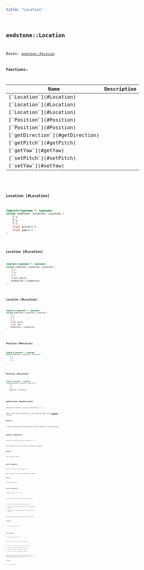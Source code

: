```yaml
---
title: "Location"
---
```


## <code className="doc-symbol doc-symbol-class"/> endstone::Location

Bases: [`endstone::Position`](classendstone_1_1_position.md)
















**Functions:**

<table>
<thead>
   <tr>
      <th>Name</th>
      <th>Description</th>
   </tr>
</thead>
<tbody>
<tr key="classendstone_1_1_location_1a1ec203c20e222d518b12a065703f62d2">
    <td>[`Location`](#Location)</td>
    <td></td>
</tr>
<tr key="classendstone_1_1_location_1afa5301b5666075dd78b66145003b7beb">
    <td>[`Location`](#Location)</td>
    <td></td>
</tr>
<tr key="classendstone_1_1_location_1af13e92b895db527ad011c8438ed9ca93">
    <td>[`Location`](#Location)</td>
    <td></td>
</tr>
<tr key="classendstone_1_1_location_1afd7f8dbb082f27f480135d4ba430bdaa">
    <td>[`Position`](#Position)</td>
    <td></td>
</tr>
<tr key="classendstone_1_1_location_1a4d254166aee4f58209134e7e56c16597">
    <td>[`Position`](#Position)</td>
    <td></td>
</tr>
<tr key="classendstone_1_1_location_1ac7bbf98fefeb8b94ed69c98382fec84e">
    <td>[`getDirection`](#getDirection)</td>
    <td></td>
</tr>
<tr key="classendstone_1_1_location_1a8d5d7508809220f179abd3aab4432272">
    <td>[`getPitch`](#getPitch)</td>
    <td></td>
</tr>
<tr key="classendstone_1_1_location_1a15b337fd56d6e8e4cb24ba1b6b745a41">
    <td>[`getYaw`](#getYaw)</td>
    <td></td>
</tr>
<tr key="classendstone_1_1_location_1a27175a2731840cf6a10438adb80e8ad1">
    <td>[`setPitch`](#setPitch)</td>
    <td></td>
</tr>
<tr key="classendstone_1_1_location_1adc5ba432e8d7e277ad1a004f51fe5e5d">
    <td>[`setYaw`](#setYaw)</td>
    <td></td>
</tr>
</tbody>
</table>

### <code className="doc-symbol doc-symbol-function"/> Location [#Location]

```cpp
template<typename T, typename>
inline endstone::Location::Location (
    T x,
    T y,
    T z,
    float pitch=0.0,
    float yaw=0.0
) 
```


### <code className="doc-symbol doc-symbol-function"/> Location [#Location]

```cpp
template<typename T, typename>
inline endstone::Location::Location (
    T x,
    T y,
    T z,
    float pitch,
    Dimension & dimension
) 
```


### <code className="doc-symbol doc-symbol-function"/> Location [#Location]

```cpp
template<typename T, typename>
inline endstone::Location::Location (
    T x,
    T y,
    T z,
    float pitch,
    float yaw,
    Dimension & dimension
) 
```


### <code className="doc-symbol doc-symbol-function"/> Position [#Position]

```cpp
template<typename T, typename>
inline endstone::Location::Position (
    T x,
    T y,
    T z
) 
```


### <code className="doc-symbol doc-symbol-function"/> Position [#Position]

```cpp
template<typename T, typename>
inline endstone::Location::Position (
    T x,
    T y,
    T z,
    Dimension & dimension
) 
```


### <code className="doc-symbol doc-symbol-function"/> getDirection [#getDirection]

```cpp
inline Vector endstone::Location::getDirection () const
```


Gets a unit-vector pointing in the direction that this [**Location**](classendstone_1_1_location.md) is facing.




**Returns:**

a vector pointing the direction of this location's pitch and yaw 





        
### <code className="doc-symbol doc-symbol-function"/> getPitch [#getPitch]

```cpp
inline float endstone::Location::getPitch () const
```


Gets the pitch of this location, measured in degrees.




**Returns:**

the incline's pitch 





        
### <code className="doc-symbol doc-symbol-function"/> getYaw [#getYaw]

```cpp
inline float endstone::Location::getYaw () const
```


Gets the yaw of this location, measured in degrees.




**Returns:**

the rotation's yaw 





        
### <code className="doc-symbol doc-symbol-function"/> setPitch [#setPitch]

```cpp
inline void endstone::Location::setPitch (
    float pitch
) 
```


Sets the pitch of this location, measured in degrees. 
* A pitch of 0 represents level forward facing. 
* A pitch of 90 represents downward facing, or negative y direction. 
* A pitch of -90 represents upward facing, or positive y direction. 

Increasing pitch values the equivalent of looking down.




**Parameters:**


* `pitch` new incline's pitch 




        
### <code className="doc-symbol doc-symbol-function"/> setYaw [#setYaw]

```cpp
inline void endstone::Location::setYaw (
    float yaw
) 
```


Sets the yaw of this location, measured in degrees. 
* A yaw of 0 or 360 represents the positive z direction. 
* A yaw of 180 represents the negative z direction. 
* A yaw of 90 represents the negative x direction. 
* A yaw of 270 represents the positive x direction. 

Increasing yaw values are the equivalent of turning to your right-facing, increasing the scale of the next respective axis, and decreasing the scale of the previous axis.




**Parameters:**


* `yaw` new rotation's yaw 




        